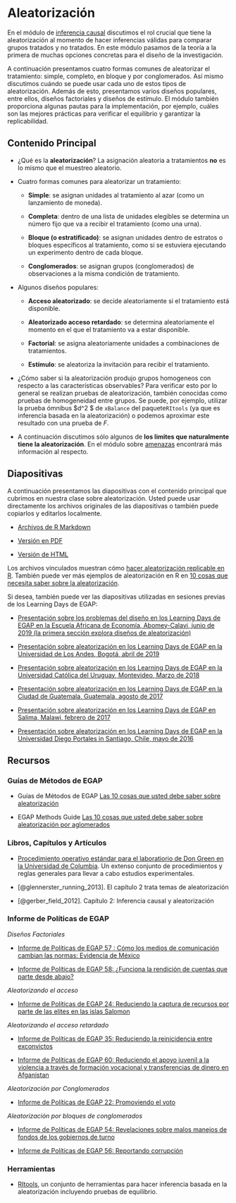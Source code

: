 # Aleatorización {.tabset}

En el módulo de [inferencia causal](inferencia-causal.html) discutimos el rol crucial  que tiene la aleatorización al momento de hacer inferencias válidas para comparar grupos tratados y no tratados. En este módulo pasamos de la teoría a la primera de muchas opciones concretas para el diseño de la investigación.



A continuación presentamos cuatro formas comunes de aleatorizar el tratamiento: simple, completo, en bloque y por conglomerados. Así mismo discutimos cuándo se puede usar cada uno de estos tipos de aleatorización. Además de esto, presentamos varios diseños populares, entre ellos, diseños factoriales y diseños de estímulo. El módulo también proporciona algunas pautas para la implementación,  por ejemplo, cuáles son las mejores prácticas para verificar el equilibrio y garantizar la replicabilidad.

## Contenido Principal

- ¿Qué es la **aleatorización**? La asignación aleatoria a tratamientos **no** es lo mismo que el muestreo aleatorio.

- Cuatro formas comunes para aleatorizar un tratamiento:

    - **Simple**: se asignan unidades al tratamiento al azar (como un lanzamiento de moneda).

    - **Completa**: dentro de una lista de unidades elegibles se determina un número fijo que va a recibir el tratamiento (como una urna).

    - **Bloque (o estratificado)**: se asignan unidades dentro de estratos o bloques específicos al tratamiento, como si se estuviera ejecutando un experimento dentro de cada bloque.
      
    - **Conglomerados**: se asignan grupos (conglomerados) de observaciones a la misma condición de tratamiento.
    
- Algunos diseños populares:
    
    - **Acceso aleatorizado**: se decide aleatoriamente si el tratamiento está disponible.
    
    - **Aleatorizado acceso retardado**: se determina aleatoriamente el momento en el que el tratamiento va a estar disponible.
    
    - **Factorial**: se asigna aleatoriamente unidades a combinaciones de tratamientos.
    
    - **Estímulo**: se aleatoriza la invitación para recibir el tratamiento.

- ¿Cómo saber si la aleatorización produjo  grupos homogeneos con respecto a las características observables? Para verificar esto por lo general se realizan pruebas de aleatorización, también conocidas como pruebas de homogeneidad entre grupos. Se puede, por ejemplo, utilizar la prueba ómnibus $d^2 $ de `xBalance` del paquete` RItools` (ya que es  inferencia basada en la  aleatorización) o podemos aproximar este resultado con una prueba de $F$.

- A continuación discutimos sólo algunos de **los limites que naturalmente tiene la aleatorización**. En el módulo sobre [amenazas](threats-to-internal-validity-of-randomized-experiments.html) encontrará más información al respecto.

##  Diapositivas

A continuación presentamos las diapositivas con el contenido principal que cubrimos en nuestra clase sobre aleatorización.  Usted puede usar directamente los archivos originales de las diapositivas o también puede copiarlos y editarlos localmente.

- [Archivos de R Markdown](https://egap.github.io/learningdays-resources/Slides/randomization-slides.Rmd)

- [Versión en PDF](https://egap.github.io/learningdays-resources/Slides/randomization-slides.pdf)

- [Versión de HTML](https://egap.github.io/learningdays-resources/Slides/randomization-slides.html)

Los archivos vinculados muestran cómo [hacer aleatorización replicable en R](https://egap.github.io/learningdays-resources/Exercises/randomization-exercises.Rmd). También puede ver más ejemplos de aleatorización en R en [10 cosas que necesita saber sobre la aleatorización](https://egap.org/resource/10-things-to-know-about-randomization/).

Si desea, también puede ver las diapositivas utilizadas en sesiones previas de los Learning Days de EGAP:

- [Presentación sobre los problemas del diseño en los Learning Days de EGAP en la Escuela Africana de Economía, Abomey-Calavi, junio de 2019 (la primera sección explora diseños de aleatorización)](https://egap.github.io/learningdays-resources/Slides/Examples/threats-benin.pdf)

- [Presentación sobre aleatorización en los Learning Days de EGAP en la Universidad de Los Andes, Bogotá, abril de 2019](https://egap.github.io/learningdays-resources/Slides/Examples/randomization-bogota.pdf)

- [Presentación sobre aleatorización en los Learning Days de EGAP en la Universidad Católica del Uruguay, Montevideo, Marzo de 2018](https://egap.github.io/learningdays-resources/Slides/Examples/randomization-montevideo.pdf)

- [Presentación sobre aleatorización en los Learning Days de EGAP en la Ciudad de Guatemala, Guatemala, agosto de  2017](https://egap.github.io/learningdays-resources/Slides/Examples/randomization-guatemala.pdf)

- [Presentación sobre aleatorización en los Learning Days de EGAP en Salima, Malawi, febrero de 2017](https://egap.github.io/learningdays-resources/Slides/Examples/randomization-malawi.pdf)

- [Presentación sobre aleatorización en los Learning Days de EGAP en la  Universidad Diego Portales in Santiago, Chile, mayo de 2016](https://egap.github.io/learningdays-resources/Slides/Examples/randomization-santiago.pdf)


## Recursos 

### Guías de Métodos de EGAP

- Guías de Métodos de EGAP [Las 10 cosas que usted debe saber sobre aleatorización](https://egap.org/resource/10-things-to-know-about-randomization/)

- EGAP Methods Guide [Las 10 cosas que usted debe saber sobre aleatorización por aglomerados](https://egap.org/resource/10-things-to-know-about-cluster-randomization/)

### Libros, Capítulos y Artículos

- [Procedimiento operativo estándar para el laboratiorio de Don Green en la Universidad de Columbia](https://github.com/acoppock/Green-Lab-SOP). Un extenso conjunto de procedimientos  y reglas generales para llevar a cabo estudios experimentales.

- [@glennerster_running_2013]. El capítulo 2 trata temas de aleatorización 

- [@gerber_field_2012]. Capítulo 2: Inferencia causal y aleatorización

### Informe de Políticas de EGAP

*Diseños Factoriales*

- [Informe de Políticas de EGAP 57 : Cómo los medios de comunicación cambian las normas: Evidencia de México](https://egap.org/resource/how-media-influence-social-norms-evidence-from-mexico/)

- [Informe de Políticas de EGAP  58: ¿Funciona la rendición de cuentas que parte desde abajo?](https://egap.org/resource/does-bottom-up-accountability-work-evidence-from-uganda/)

*Aleatorizando el acceso*

- [Informe de Políticas de EGAP 24: Reduciendo la captura de recursos por parte de las elites en las islas Salomon](https://egap.org/resource/brief-24-reducing-elite-capture-in-the-solomon-islands/)

*Aleatorizando el acceso retardado*

  - [Informe de Políticas de EGAP 35: Reduciendo la reinicidencia  entre exconvictos](https://egap.org/resource/brief-35-reducing-reconvictions-among-released-prisoners/)

  - [Informe de Políticas de EGAP 60: Reduciendo el apoyo juvenil a la violencia a través de formación vocacional y transferencias de dinero en Afganistan](https://egap.org/resource/reducing-youth-support-for-violence-through-training-and-cash-transfers-in-afghanistan/)

*Aleatorización por Conglomerados*

  - [Informe de Políticas de EGAP 22: Promoviendo el voto](https://egap.org/resource/brief-22-getting-out-the-vote/)

*Aleatorización por bloques de conglomerados*

  - [Informe de Políticas de EGAP 54: Revelaciones sobre malos manejos de fondos de los gobiernos de turno](https://egap.org/resource/evidence-from-mexico-the-effect-of-incumbent-malfeasance-revelations/)

  - [Informe de Políticas de EGAP 56: Reportando corrupción](https://egap.org/resource/reporting-corruption-in-nigeria-testing-the-effects-of-norms-nudges/)

  
### Herramientas

- [RItools](https://cran.r-project.org/web/packages/RItools/index.html), un conjunto de herramientas para hacer inferencia basada en la aleatorización incluyendo pruebas de equilibrio.
 
